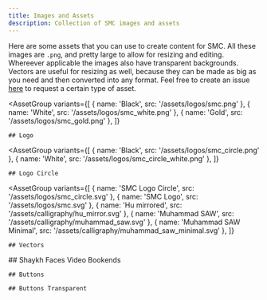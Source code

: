 ```yaml
---
title: Images and Assets
description: Collection of SMC images and assets
---
```



Here are some assets that you can use to create content for SMC. All these images are `.png`, and pretty large to allow for resizing and editing. Whereever applicable the images also have transparent backgrounds. Vectors are useful for resizing as well, because they can be made as big as you need and then converted into any format. Feel free to create an issue [here](https://github.com/muhammadanwaystudent/smc-docs/issues) to request a certain type of asset.

<AssetGroup
	variants={[
		{ name: 'Black', src: '/assets/logos/smc.png' },
		{ name: 'White', src: '/assets/logos/smc_white.png' },
		{ name: 'Gold', src: '/assets/logos/smc_gold.png' },
	]}
>
	## Logo
</AssetGroup>

<AssetGroup
	variants={[
		{ name: 'Black', src: '/assets/logos/smc_circle.png' },
		{ name: 'White', src: '/assets/logos/smc_circle_white.png' },
	]}
>
	## Logo Circle
</AssetGroup>

<AssetGroup
	variants={[
		{ name: 'SMC Logo Circle', src: '/assets/logos/smc_circle.svg' },
		{ name: 'SMC Logo', src: '/assets/logos/smc.svg' },
		{ name: 'Hu mirrored', src: '/assets/calligraphy/hu_mirror.svg' },
		{ name: 'Muhammad SAW', src: '/assets/calligraphy/muhammad_saw.svg' },
		{ name: 'Muhammad SAW Minimal', src: '/assets/calligraphy/muhammad_saw_minimal.svg' },
	]}
>
	## Vectors
</AssetGroup>
<AssetGroup
	variants={[
		{ 
			name: 'Mawalana Shaykh Abdullah al faiz ad Daghestani QS', 
			src: '/assets/bookends/mawlana_shaykh_abdallah_al_faiz_ad_daghestani_qs.png' 
		},
		{ 
			name: 'Mawalana Shaykh Abdullah al faiz ad Daghestani QS', 
        	src: '/assets/bookends/mawlana_shaykh_abdullah_al_faiz_ad_daghestani_qs-fullbody.png' 
		},
		{ 
			name: 'Mawlana Shaykh Muhammad Adil al Rabbani QS', 
        	src: '/assets/bookends/mawlana_shaykh_muhammad_adil_al_rabbani.png' 
		},
		{ 
			name: 'Mawlana Shaykh Muhammad Adil al Rabbani QS', 
        	src: '/assets/bookends/mawlana_shaykh_muhammad_adil_al_rabbani_blackvest.png' 
		},
		{ 
			name: 'Mawlana Shaykh Muhammad Nazim Adil Al Haqqani QS', 
        	src: '/assets/bookends/mawlana_shaykh_nazim_al_haqqani_qs.png' 
		},
		{ 
			name: 'Mawlana Shaykh Muhammad Nazim Adil Al Haqqani QS', 
        	src: '/assets/bookends/mawlana_shaykh_nazim_al_haqqani_qs_purple.png' 
		},
		{ 
			name: 'Mawlana Shaykh Nurjan Mirahmadi QS',
			src: '/assets/bookends/mawlana_shaykh_nurjan_mirahmadi_green_turban.png'
		},
        { 
			name: 'Mawlana Shaykh Nurjan Mirahmadi QS', 
			src: '/assets/bookends/mawlana_shaykh_nurjan_mirahmadi_white_turban.png' 
		},
	]}
>
	## Shaykh Faces Video Bookends
</AssetGroup>
<AssetGroup
	variants={[
        {
			name: 'Mawlana Shaykh Nurjan Mirahmadi QS',
			src: '/assets/buttons/button-mawlana_shaykh_nurjan_mirahmadi_qs.png',
		},
		{
			name: 'Mawlana Shaykh Nurjan Mirahmadi QS',
			src: '/assets/buttons/button-mawlana_shaykh_nurjan_mirahmadi_qs-yt.png',
		},
        {
			name: 'Mawlana Shaykh Hisham Kabbani QS',
			src: '/assets/buttons/button-mawlana_shakykh_hisham_kabbani_qs.png',
		},
		{
			name: 'Mawlana Shaykh Muhammad Adil al Rabbani QS',
			src: '/assets/buttons/button-mawlana_shaykh_muhammad_adil_al_rabbani_qs.png',
		},
		{
			name: 'Mawlana Shaykh Muhammad Nazim Adil Al Haqqani QS',
			src: '/assets/buttons/button-mawlana_shaykh_muhammad_nazim_adil_al_haqqani_qs.png',
		},
		{
			name: 'Mawalana Shayukh Abdullah al faiz ad Daghestani QS',
			src: '/assets/buttons/button-mawlana_shaykh_abdullah_al_faiz_ad_daghestani_qs.png',
		},
		{
			name: 'Mawlana Sharafuddin ad-Daghestani QS',
			src: '/assets/buttons/button-mawlana_shaykh_sharafuddin_ad_daghestani_qs.png',
		},
		{
			name: 'Mawlana Abu Muhammad al-Madani QS',
			src: '/assets/buttons/button-mawlana_shaykh_abu_muhammad_al_madani_qs.png',
		},
		{
			name: 'Mawlana Abu Ahmad as-Sughuri QS',
			src: '/assets/buttons/button-mawlana_shaykh_abu_ahmad_sughuri_qs.png',
		},
		{
			name: 'Mawlana Jamaluddin al-Ghumuqi al-Husayni QS',
			src: '/assets/buttons/button-mawlana_jamaluddin_al_ghumuqi_al_husayni_qs.png',
		},
		{
			name: 'Mawlana Khalid al-Baghdadi QS',
			src: '/assets/buttons/button-mawlana_shaykh_khalid_al_baghdadi_qs.png',
		},
		{
			name: 'Mawlana Muhammad Baha’uddin Shah Naqshband QS',
			src: '/assets/buttons/button-mawlana_shah_bahauddin_naqshbandi_qs.png',
		},
    ]}

>

    ## Buttons

</AssetGroup>
<AssetGroup
	variants={[
		{ name: 'Empty old', src: '/assets/buttons/button-old-empty.png' },
		{ name: 'Empty new', src: '/assets/buttons/button-new-empty.png' },
        {
			name: 'Mawlana Shaykh Nurjan Mirahmadi QS',
			src: '/assets/buttons/button-mawlana_shaykh_nurjan_mirahmadi_qs-transparent.png',
		},
		{
			name: 'Mawlana Shaykh Nurjan Mirahmadi QS',
			src: '/assets/buttons/button-mawlana_shaykh_nurjan_mirahmadi_qs-yt-transparent.png',
		},
        {
			name: 'Mawlana Shaykh Hisham Kabbani QS',
			src: '/assets/buttons/button-mawlana_shakykh_hisham_kabbani_qs-transparent.png',
		},
		{
			name: 'Mawlana Shaykh Muhammad Adil al Rabbani QS',
			src: '/assets/buttons/button-mawlana_shaykh_muhammad_adil_al_rabbani_qs-transparent.png',
		},
		{
			name: 'Mawlana Abu Muhammad al-Madani QS',
			src: '/assets/buttons/button-mawlana_shaykh_abu_muhammad_al_madani_qs-transparent.png',
		},
    ]}

>

    ## Buttons Transparent

</AssetGroup>

